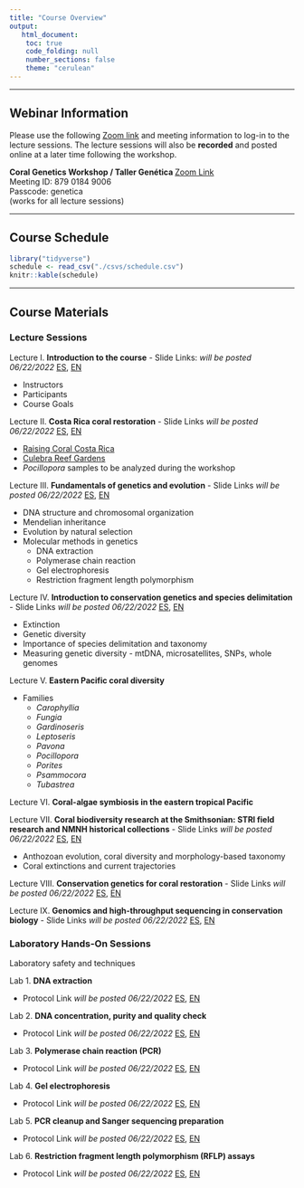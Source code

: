 ```yaml
---
title: "Course Overview"
output:
   html_document:
    toc: true
    code_folding: null
    number_sections: false
    theme: "cerulean"
---
```


***

## Webinar Information

Please use the following [Zoom link](https://smithsonian.zoom.us/j/87901849006?pwd=VzdJSFM3Z2hWN2krZGlVbWwvTnFJUT09) and meeting information to log-in to the lecture sessions. The lecture sessions will also be **recorded** and posted online at a later time following the workshop.

**Coral Genetics Workshop / Taller Genética ** [Zoom Link](https://smithsonian.zoom.us/j/87901849006?pwd=VzdJSFM3Z2hWN2krZGlVbWwvTnFJUT09)  
Meeting ID: 879 0184 9006  
Passcode: genetica  
(works for all lecture sessions)  

***

## Course Schedule

```r
library("tidyverse")
schedule <- read_csv("./csvs/schedule.csv")
knitr::kable(schedule)
```

***

## Course Materials
### Lecture Sessions

Lecture I. **Introduction to the course** - Slide Links: *will be posted 06/22/2022* [ES](https://drive.google.com/file/d/1Q4EfOdMmATJr1qH5C2riH3g5SCA192wK/view?usp=sharing), [EN]()  

  * Instructors
  * Participants
  * Course Goals  
  

Lecture II. **Costa Rica coral restoration** - Slide Links *will be posted 06/22/2022* [ES](), [EN]()  

  * [Raising Coral Costa Rica](https://www.raisingcoral.org/)
  * [Culebra Reef Gardens](https://culebrareefgardens.org/home/)
  * *Pocillopora* samples to be analyzed during the workshop  
  

Lecture III. **Fundamentals of genetics and evolution** - Slide Links *will be posted 06/22/2022* [ES](), [EN]()  

  * DNA structure and chromosomal organization
  * Mendelian inheritance
  * Evolution by natural selection
  * Molecular methods in genetics
	 - DNA extraction
	 - Polymerase chain reaction
	 - Gel electrophoresis
	 - Restriction fragment length polymorphism  
	 

Lecture IV. **Introduction to conservation genetics and species delimitation** - Slide Links *will be posted 06/22/2022* [ES](), [EN]()  

  * Extinction
  * Genetic diversity 
  * Importance of species delimitation and taxonomy
  * Measuring genetic diversity - mtDNA, microsatellites, SNPs, whole genomes  
  

Lecture V. **Eastern Pacific coral diversity**

  * Families
      + *Carophyllia*
      + *Fungia*
      + *Gardinoseris*
      + *Leptoseris*
      + *Pavona*
      + *Pocillopora*
      + *Porites*
      + *Psammocora*
      + *Tubastrea*

Lecture VI. **Coral-algae symbiosis in the eastern tropical Pacific**


Lecture VII. **Coral biodiversity research at the Smithsonian: STRI field research and NMNH historical collections** - Slide Links *will be posted 06/22/2022* [ES](), [EN]()  

  * Anthozoan evolution, coral diversity and morphology-based taxonomy
  * Coral extinctions and current trajectories

Lecture VIII. **Conservation genetics for coral restoration** - Slide Links *will be posted 06/22/2022* [ES](), [EN]()  


Lecture IX. **Genomics and high-throughput sequencing in conservation biology** - Slide Links *will be posted 06/22/2022* [ES](), [EN]()  


### Laboratory Hands-On Sessions

Laboratory safety and techniques

Lab 1. **DNA extraction**  

  * Protocol Link *will be posted 06/22/2022* [ES](), [EN]()  

Lab 2. **DNA concentration, purity and quality check**  

  * Protocol Link *will be posted 06/22/2022* [ES](), [EN]()  
  
Lab 3. **Polymerase chain reaction (PCR)**  

  * Protocol Link *will be posted 06/22/2022* [ES](), [EN]()  

Lab 4. **Gel electrophoresis**  

  * Protocol Link *will be posted 06/22/2022* [ES](), [EN]()  
  
Lab 5. **PCR cleanup and Sanger sequencing preparation**  

  * Protocol Link *will be posted 06/22/2022* [ES](), [EN]()  

Lab 6. **Restriction fragment length polymorphism (RFLP) assays**  

  * Protocol Link *will be posted 06/22/2022* [ES](), [EN]()  


